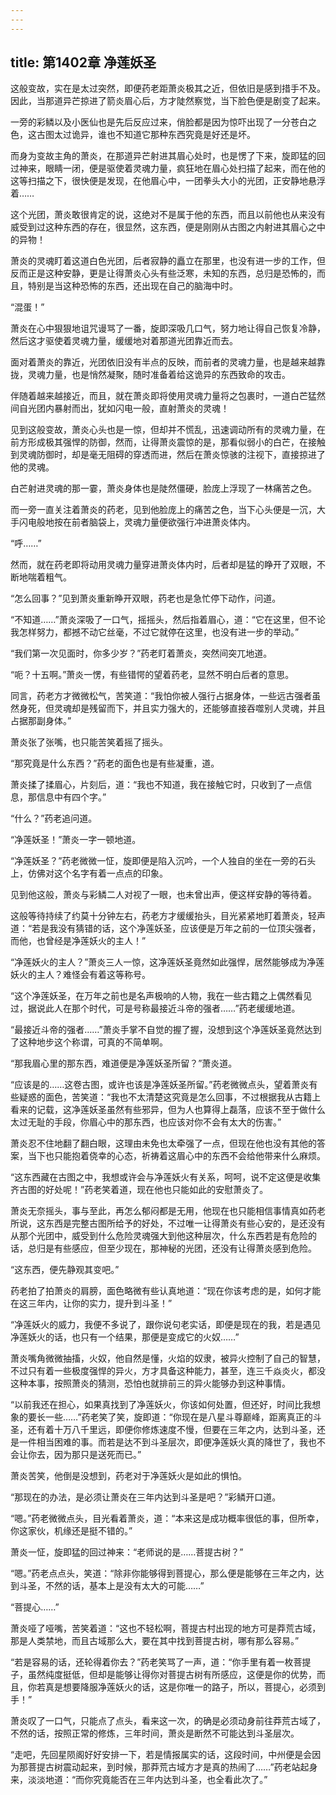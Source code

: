 ```yaml
---
---
---
```

title: 第1402章 净莲妖圣
---



这般变故，实在是太过突然，即便药老距萧炎极其之近，但依旧是感到措手不及。因此，当那道异芒掠进了箭炎眉心后，方才陡然察觉，当下脸色便是剧变了起来。

一旁的彩鳞以及小医仙也是先后反应过来，俏脸都是因为惊吓出现了一分苍白之色，这古图太过诡异，谁也不知道它那种东西究竟是好还是坏。

而身为变故主角的萧炎，在那道异芒射进其眉心处时，也是愣了下来，旋即猛的回过神来，眼睛一闭，便是驱使着灵魂力量，疯狂地在眉心处扫描了起来，而在他的这等扫描之下，很快便是发现，在他眉心中，一团拳头大小的光团，正安静地悬浮着……

这个光团，萧炎敢很肯定的说，这绝对不是属于他的东西，而且以前他也从来没有威受到过这种东西的存在，很显然，这东西，便是刚刚从古图之内射进其眉心之中的异物！

萧炎的灵魂盯着这道白色光团，后者寂静的矗立在那里，也没有进一步的工作，但反而正是这种安静，更是让得萧炎心头有些泛寒，未知的东西，总归是恐怖的，而且，特别是当这种恐怖的东西，还出现在自己的脑海中时。

“混蛋！”

萧炎在心中狠狠地诅咒谩骂了一番，旋即深吸几口气，努力地让得自己恢复冷静，然后这才驱使着灵魂力量，缓缓地对着那道光团靠近而去。

面对着萧炎的靠近，光团依旧没有半点的反映，而前者的灵魂力量，也是越来越靠拢，灵魂力量，也是悄然凝聚，随时准备着给这诡异的东西致命的攻击。

伴随着越来越接近，而且，就在萧炎即将使用灵魂力量将之包裹时，一道白芒猛然间自光团内暴射而出，犹如闪电一般，直射萧炎的灵魂！

见到这般变故，萧炎心头也是一惊，但却并不慌乱，迅速调动所有的灵魂力量，在前方形成极其强悍的防御，然而，让得萧炎震惊的是，那看似弱小的白芒，在接触到灵魂防御时，却是毫无阻碍的穿透而进，然后在萧炎惊骇的注视下，直接掠进了他的灵魂。

白芒射进灵魂的那一霎，萧炎身体也是陡然僵硬，脸庞上浮现了一林痛苦之色。

而一旁一直关注着萧炎的药老，见到他脸庞上的痛苦之色，当下心头便是一沉，大手闪电般地按在前者脑袋上，灵魂力量便欲强行冲进萧炎体内。

“呼……”

然而，就在药老即将动用灵魂力量穿进萧炎体内时，后者却是猛的睁开了双眼，不断地喘着粗气。

“怎么回事？”见到萧炎重新睁开双眼，药老也是急忙停下动作，问道。

“不知道……”萧炎深吸了一口气，摇摇头，然后指着眉心，道：“它在这里，但不论我怎样努力，都撼不动它丝毫，不过它就停在这里，也没有进一步的举动。”

“我们第一次见面时，你多少岁？”药老盯着萧炎，突然间突兀地道。

“呃？十五啊。”萧炎一愣，有些错愕的望着药老，显然不明白后者的意思。

同言，药老方才微微松气，苦笑道：“我怕你被人强行占据身体，一些远古强者虽然身死，但灵魂却是残留而下，并且实力强大的，还能够直接吞噬别人灵魂，并且占据那副身体。”

萧炎张了张嘴，也只能苦笑着摇了摇头。

“那究竟是什么东西？”药老的面色也是有些凝重，道。

萧炎揉了揉眉心，片刻后，道：“我也不知道，我在接触它时，只收到了一点信息，那信息中有四个字。”

“什么？”药老追问道。

“净莲妖圣！”萧炎一字一顿地道。

“净莲妖圣？”药老微微一怔，旋即便是陷入沉吟，一个人独自的坐在一旁的石头上，仿佛对这个名字有着一点点的印象。

见到他这般，萧炎与彩鳞二人对视了一眼，也未曾出声，便这样安静的等待着。

这般等待持续了约莫十分钟左右，药老方才缓缓抬头，目光紧紧地盯着萧炎，轻声道：“若是我没有猜错的话，这个净莲妖圣，应该便是万年之前的一位顶尖强者，而他，也曾经是净莲妖火的主人！”

“净莲妖火的主人？”萧炎三人一惊，这净莲妖圣竟然如此强悍，居然能够成为净莲妖火的主人？难怪会有着这等称号。

“这个净莲妖圣，在万年之前也是名声极响的人物，我在一些古籍之上偶然看见过，据说此人在那个时代，可是号称最接近斗帝的强者……”药老缓缓地道。

“最接近斗帝的强者……”萧炎手掌不自觉的握了握，没想到这个净莲妖圣竟然达到了这种地步这个称谓，可真的不简单啊。

“那我眉心里的那东西，难道便是净莲妖圣所留？”萧炎道。

“应该是的……这卷古图，或许也该是净莲妖圣所留。”药老微微点头，望着萧炎有些疑惑的面色，苦笑道：“我也不太清楚这究竟是怎么回事，不过根据我从古籍上看来的记载，这净莲妖圣虽然有些邪异，但为人也算得上磊落，应该不至于做什么太过无耻的手段，你眉心中的那东西，也应该对你不会有太大的伤害。”

萧炎忍不住地翻了翻白眼，这理由未免也太牵强了一点，但现在他也没有其他的答案，当下也只能抱着侥幸的心态，祈祷着这眉心中的东西不会给他带来什么麻烦。

“这东西藏在古图之中，我想或许会与净莲妖火有关系，呵呵，说不定这便是收集齐古图的好处呢！”药老笑着道，现在他也只能如此的安慰萧炎了。

萧炎无奈摇头，事与至此，再怎么郁闷都是无用，他现在也只能相信事情真如药老所说，这东西是完整古图所给予的好处，不过唯一让得萧炎有些心安的，是还没有从那个光团中，威受到什么危险灵魂强大到他这种层次，什么东西若是有危险的话，总归是有些感应，但至少现在，那神秘的光团，还没有让得萧炎感到危险。

“这东西，便先静观其变吧。”

药老拍了拍萧炎的肩膀，面色略微有些认真地道：“现在你该考虑的是，如何才能在这三年内，让你的实力，提升到斗圣！”

“净莲妖火的威力，我便不多说了，跟你说句老实话，即便是现在的我，若是遇见净莲妖火的话，也只有一个结果，那便是变成它的火奴……”

萧炎嘴角微微抽搐，火奴，他自然是懂，火焰的奴隶，被异火控制了自己的智慧，不过只有着一些极度强悍的异火，方才具备这种能力，甚至，连三千焱炎火，都没这种本事，按照萧炎的猜测，恐怕也就排前三的异火能够办到这种事情。

“以前我还在担心，如果真找到了净莲妖火，你该如何处置，但还好，时间比我想象的要长一些……”药老笑了笑，旋即道：“你现在是八星斗尊巅峰，距离真正的斗圣，还有着十万八千里远，即便你修炼速度不慢，但要在三年之内，达到斗圣，还是一件相当困难的事。而若是达不到斗圣层次，即便净莲妖火真的降世了，我也不会让你去，因为那只是送死而已。”

萧炎苦笑，他倒是没想到，药老对于净莲妖火是如此的惧怕。

“那现在的办法，是必须让萧炎在三年内达到斗圣是吧？”彩鳞开口道。

“嗯。”药老微微点头，目光看着萧炎，道：“本来这是成功概率很低的事，但所幸，你这家伙，机缘还是挺不错的。”

萧炎一怔，旋即猛的回过神来：“老师说的是……菩提古树？”

“嗯。”药老点点头，笑道：“除非你能够得到菩提心，那么便是能够在三年之内，达到斗圣，不然的话，基本上是没有太大的可能……”

“菩提心……”

萧炎哑了哑嘴，苦笑着道：“这也不轻松啊，菩提古村出现的地方可是莽荒古域，那是人类禁地，而且古域那么大，要在其中找到菩提古树，哪有那么容易。”

“若是容易的话，还轮得着你去？”药老笑骂了一声，道：“你手里有着一枚菩提子，虽然纯度挺低，但却是能够让得你对菩提古树有所感应，这便是你的优势，而且，你若真是想要降服净莲妖火的话，这是你唯一的路子，所以，菩提心，必须到手！”

萧炎叹了一口气，只能点了点头，看来这一次，的确是必须动身前往莽荒古域了，不然的话，按照正常的修炼，三年时间，萧炎是断然不可能达到斗圣层次。

“走吧，先回星陨阁好好安排一下，若是情报属实的话，这段时间，中州便是会因为那菩提古树震动起来，到时候，那莽荒古域方才是真的热闹了……”药老站起身来，淡淡地道：“而你究竟能否在三年内达到斗圣，也全看此次了。”
